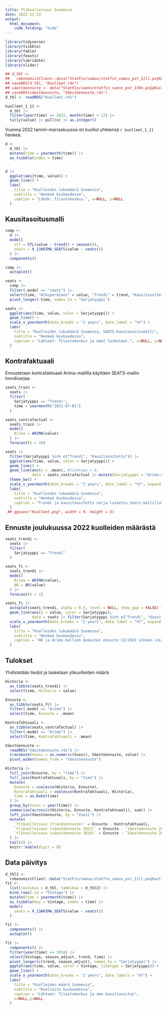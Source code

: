 ```yaml
---
title: Ylikuolleisuus Suomessa
date: 2022-12-23
output:
  html_document:
    code_folding: "hide"
---
```


```r
library(tidyverse)
library(tsibble)
library(fable)
library(feasts)
library(lubridate)
library(slider)
```

```r
## d_tbl <-
##   robonomistClient::data("StatFin/vamuu/statfin_vamuu_pxt_11ll.px§Kuolleet", tidy_time = TRUE)
## saveRDS(d_tbl, "Kuolleet.rds")
## väestöennuste <- data("StatFin/vaenn/statfin_vaenn_pxt_139e.px§§Kuol§Yht§(2021|2019)")
## saveRDS(väestöennuste, "Väestöennuste.rds")
d_tbl <- readRDS("Kuolleet.rds")

kuolleet_1_11 <-
  d_tbl |>
  filter(year(time) == 2022, month(time) < 12) |>
  tally(value) |> pull(n) |> as.integer()
```

Vuonna 2022 tammi-marraskuussa on kuollut yhteensä `r kuolleet_1_11` henkeä.

```r

d <-
  d_tbl |>
  mutate(time = yearmonth(time)) |>
  as_tsibble(index = time)


d |>
  ggplot(aes(time, value)) +
  geom_line() +
  labs(
    title = "Kuolleiden lukumäärä Suomessa",
    subtitle = "Henkeä kuukaudessa",
    caption = "Lähde: Tilastokeskus.", x=NULL, y=NULL
  )
```

## Kausitasoitusmalli

```r

comp <-
  d |>
  model(
    stl = STL(value ~ trend() + season()),
    seats = X_13ARIMA_SEATS(value ~ seats())
  ) |>
  components()

comp |>
  autoplot()
```

```r
seats <-
  comp |>
  filter(.model == "seats") |>
  select(time, "Alkuperäinen" = value, "Trendi" = trend, "Kausitasoitettu" = season_adjust) |>
  pivot_longer(-time, names_to = "Sarjatyyppi")

seats |>
  ggplot(aes(time, value, color = Sarjatyyppi)) +
  geom_line() +
  scale_x_yearmonth(date_breaks = "2 years", date_label = "%Y") +
  labs(
    title = "Kuolleiden lukumäärä Suomessa, SEATS-kaustasoitusmalli",
    subtitle = "Henkeä kuukaudessa",
    caption = "Lähteet: Tilastokeskus ja omat laskelmat.", x=NULL, y=NULL
  )
```

## Kontrafaktuaali

Ennustetaan kontrafaktuaali Arima-mallilla käyttäen SEATS-mallin trendisarjaa.

```r
seats_train <-
  seats |>
  filter(
    Sarjatyyppi == "Trendi",
    time < yearmonth("2021-07-01")
  )

seats_contrafactual <-
  seats_train |>
  model(
    Arima = ARIMA(value)
  ) |>
  forecast(h = 18)

seats |>
  filter(Sarjatyyppi %in% c("Trendi", "Kausitasoitettu")) |>
  ggplot(aes(time, value, color = Sarjatyyppi)) +
  geom_line() +
  geom_line(aes(y = .mean), #linetype = 8,
            data = seats_contrafactual |> mutate(Sarjatyyppi = "Arima-ennuste")) +
  theme_bw() +
  scale_x_yearmonth(date_breaks = "2 years", date_label = "%Y", expand = expansion(c(0,0.03))) +
  labs(
    title = "Kuolleiden lukumäärä Suomessa",
    subtitle = "Henkeä kuukaudessa",
    caption = "Trendi ja kausitasoitettu sarja laskettu Seats-mallilla\nKontrafaktuaalinen Arima-mallin ennuste heinäkuusta 2021 alkaen.\nLähteet: Tilastokeskus ja omat laskelmat.", x=NULL, y=NULL, color = NULL
  )
 ## ggsave("Kuolleet.png", width = 9, height = 5)
```

## Ennuste joulukuussa 2022 kuolleiden määrästä

```r
seats_trendi <-
  seats |>
  filter(
    Sarjatyyppi == "Trendi"
  )

seats_fc <-
  seats_trendi |>
  model(
    Arima = ARIMA(value),
    AR = AR(value)
  ) |>
  forecast(h = 1)

seats_fc |>
  autoplot(seats_trendi, alpha = 0.5, level = NULL, show_gap = FALSE) +
  geom_line(aes(y = value, color = Sarjatyyppi),
            data = seats |> filter(Sarjatyyppi %in% c("Trendi", "Kausitasoitettu"))) +
  scale_x_yearmonth(date_breaks = "2 years", date_label = "%Y", expand = expansion(c(0,0.03))) +
  labs(
    title = "Kuolleiden lukumäärä Suomessa",
    subtitle = "Henkeä kuukaudessa",
    caption = "AR ja Arima mallien mukainen ennuste 12/2022 alkaen.\nLähteet: Tilastokeskus ja omat laskelmat.", x=NULL, y=NULL, color = NULL
  )
```

## Tulokset

Yhdistetään tiedot ja lasketaan ylikuolleiden määrä

```r
Historia <-
  as_tibble(seats_trendi) |>
  select(time, Historia = value)

Ennuste <-
  as_tibble(seats_fc) |>
  filter(.model == "Arima") |>
  select(time, Ennuste = .mean)

Kontrafaktuaali <-
  as_tibble(seats_contrafactual) |>
  filter(.model == "Arima") |>
  select(time, Kontrafaktuaali = .mean)

Väestöennuste <-
  readRDS("Väestöennuste.rds") |>
  transmute(Vuosi = as.numeric(Vuosi), Väestöennuste, value) |>
  pivot_wider(names_from = "Väestöennuste")

Historia |>
  full_join(Ennuste, by = "time") |>
  full_join(Kontrafaktuaali, by = "time") |>
  mutate(
    Ennuste = coalesce(Historia, Ennuste),
    Kontrafaktuaali = coalesce(Kontrafaktuaali, Historia),
    time = as.Date(time)
  ) |>
  group_by(Vuosi = year(time)) |>
  summarize(across(c(Historia, Ennuste, Kontrafaktuaali), sum)) |>
  left_join(Väestöennuste, by = "Vuosi") |>
  mutate(
    `Ylikuolleisuus (trendiennuste)` = Ennuste - Kontrafaktuaali,
    `Ylikuolleisuus (väestöennuste 2021)` = Ennuste - `Väestöennuste 2021`,
    `Ylikuolleisuus (väestöennuste 2019)` = Ennuste - `Väestöennuste 2019`,
  ) |>
  tail(4) |>
  knitr::kable(digit = 0)
```

## Data päivitys

```r
d_tbl2 <-
  robonomistClient::data("StatFin/vamuu/statfin_vamuu_pxt_11ll.px§Kuolleet", tidy_time = TRUE)
fit <-
  list(joulukuu = d_tbl, tammikuu = d_tbl2) |>
  bind_rows(.id = "Vintage") |>
  mutate(time = yearmonth(time)) |>
  as_tsibble(key = Vintage, index = time) |>
  model(
    seats = X_13ARIMA_SEATS(value ~ seats())
  )

fit |>
  components() |>
  autoplot()

fit |>
  components() |>
  filter(year(time) >= 2010) |>
  select(Vintage, season_adjust, trend, time) |>
  pivot_longer(c(trend, season_adjust), names_to = "Sarjatyyppi") |>
  ggplot(aes(time, value, color = Vintage, linetype = Sarjatyyppi)) +
  geom_line() +
  scale_x_yearmonth(date_breaks = "2 years", date_labels = "%Y") +
  labs(
    title = "Kuolleiden määrä Suomessa",
    subtitle = "Kuolleita kuukaudessa",
    caption = "Lähteet: Tilastokeskus ja oma kausitasoitus",
    x=NULL,y=NULL
  )
```
